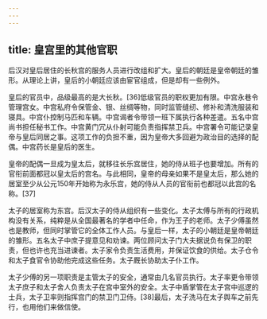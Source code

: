 ```yaml
---
---
---
```

title: 皇宫里的其他官职
---



后汉对皇后居住的长秋宫的服务人员进行改组和扩大。皇后的朝廷是皇帝朝廷的雏形。从理论上讲，皇后的小朝廷应该由宦官组成，但是却有一些例外。

皇后的官员中，品级最高的是大长秋。[36]低级官员的职权更加有限。中宫永巷令管理宫女。中宫私府令保管金、银、丝绸等物，同时监管缝纫、修补和清洗服装和寝具。中宫仆控制马匹和车辆。中宫谒者令带领一班下属执行各种差遣。五名中宫尚书担任秘书工作。中宫黄门冗从仆射可能负责指挥禁卫兵。中宫署令可能记录皇帝与皇后同居之事。这项工作的负担不重，因为皇帝大多回避为政治目的选择的配偶。中宫药长是皇后的医生。

皇帝的配偶一旦成为皇太后，就移往长乐宫居住，她的侍从班子也要增加。所有的官衔前面都冠以皇太后的宫名。与此相同，皇帝的母亲如果不是皇太后，那么她的居室至少从公元150年开始称为永乐宫，她的侍从人员的官衔前也都冠以此宫的名称。[37]

太子的居室称为东宫。后汉太子的侍从组织有一些变化。太子太傅与所有的行政机构没有关系，纯粹是从全国最著名的学者中任命，作为王子的老师。太子少傅虽然也是教师，但同时掌管它的全体工作人员。与皇后一样，太子的小朝廷是皇帝朝廷的雏形。五名太子中庶子提意见和劝谏。两位顾问太子门大夫据说负有保卫的职责，但也许也充当进谏者。太子家令负责生活费用，并保证饮食的供给。太子仓令和太子食官令协助他完成这些任务。太子厩长协助太子仆工作。

太子少傅的另一项职责是主管太子的安全，通常由几名官员执行。太子率更令带领太子庶子和太子舍人负责太子在宫中室外的安全。太子中盾掌管在太子宫中巡逻的士兵，太子卫率则指挥宫门的禁卫门卫侍。[38]最后，太子洗马在太子舆车之前先行，也用他们来做信使。